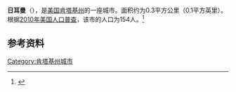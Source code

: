 {{Infobox City 
|chinese_name = 日耳曼
|official_name = Germantown
|image_flag = 
|image_seal = 
|image_skyline = 
|image_map = KYMap-doton-Germantown.PNG
|map_caption =
|subdivision_type = [[國家|國家]]
|subdivision_name = {{USA}}
|leader_title = 
|leader_name = 
|subdivision_type1 = [[美國行政區劃|州]]
|subdivision_name1 = [[肯塔基州|肯塔基州]]
|subdivision_type2 = [[肯塔基州行政区划|县]]
|subdivision_name2 = Bracken
|found_date = 
|area_total = 0.3
|area_land = 
|area_water = 
|population_as_of = 2010
|population_total = 154
|population_density = 
|timezone = 
|utc_offset = 
|timezone_DST = 
|utc_offset_DST = 
}}

'''日耳曼'''（{{lang-en|Germantown}}），是[[美国|美国]][[肯塔基州|肯塔基州]]的一座城市。面积约为0.3平方公里（0.1平方英里）。根据[[2010年美国人口普查|2010年美国人口普查]]，该市的人口为154人。<ref name=census>{{cite web |url = http://www.census.gov/prod/www/abs/decennial/ |title = Census of Population and Housing |publisher = U.S. Census Bureau |accessdate = November 18, 2011 |archive-url = https://web.archive.org/web/20060208103743/http://www.census.gov/prod/www/abs/decennial/ |archive-date = 2006-02-08 |dead-url = yes }}</ref>

== 参考资料 ==
{{reflist}}

[[Category:肯塔基州城市|Category:肯塔基州城市]]


{{Kentucky-stub}}